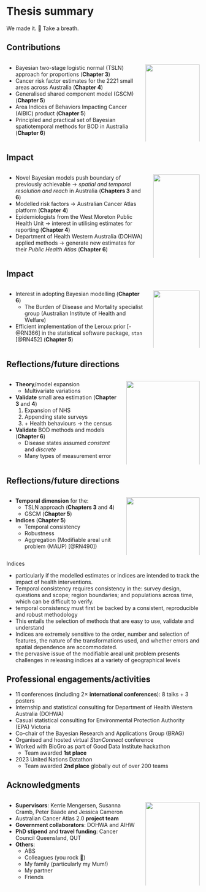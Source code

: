 <!-- ----------------------------------------------------------------- -->
# Thesis summary {background-color="#fff0a2"}

<div class="small-text">We made <span class="blB">it</span>. 🎉 Take a breath. </div>

<!-- ----------------------------------------------------------------- -->
## Contributions {.smaller}

::::: {.columns}

:::: {.column width="68%"}
::: {.incremental}
- Bayesian two-stage logistic normal (TSLN) approach for proportions <span class="small-text">(**Chapter 3**)</span>
- Cancer risk factor estimates for the 2221 small areas across Australia <span class="small-text">(**Chapter 4**)</span>
- Generalised shared component model (GSCM) <span class="small-text">(**Chapter 5**)</span>
- Area Indices of Behaviors Impacting Cancer (AIBIC) product <span class="small-text">(**Chapter 5**)</span>
- Principled and practical set of Bayesian spatiotemporal methods for BOD in Australia <span class="small-text">(**Chapter 6**)</span>
:::
::::

:::: {.column width="28%"}
![](imgs/contributions.webp){width=100% .soft-edges}

::::

:::::

<!-- ----------------------------------------------------------------- -->
## Impact {.smaller}

::::: {.columns}

:::: {.column width="72%"}
::: {.incremental}
- Novel Bayesian models <span class="blB">push boundary</span> of previously achievable $\to$ *spatial and temporal resolution and reach* in Australia <span class="small-text">(**Chapters 3** and **6**)</span>
- Modelled risk factors $\to$ <span class="blB">Australian Cancer Atlas</span> platform <span class="small-text">(**Chapter 4**)</span>
- Epidemiologists from the <span class="blB">West Moreton Public Health Unit</span> $\to$ interest in utilising estimates for reporting <span class="small-text">(**Chapter 4**)</span>
- <span class="blB">Department of Health Western Australia (DOHWA)</span> applied methods $\to$ generate new estimates for their *Public Health Atlas* <span class="small-text">(**Chapter 6**)</span>
:::
::::

:::: {.column width="24%"}
![](imgs/impact.webp){width=100% .soft-edges}

::::

:::::

<!-- ----------------------------------------------------------------- -->
## Impact {.smaller}

::::: {.columns}

:::: {.column width="72%"}
::: {.incremental}
- Interest in adopting Bayesian modelling <span class="small-text">(**Chapter 6**)</span>
	- The Burden of Disease and Mortality specialist group (<span class="blB">Australian Institute of Health and Welfare</span>)
- Efficient implementation of the <span class="blB">Leroux prior</span> [-@RN366] in the statistical software package, $\texttt{stan}$ [@RN452] <span class="small-text">(**Chapter 5**)</span>
:::
::::

:::: {.column width="24%"}
![](imgs/impact.webp){width=100% .soft-edges}

::::

:::::

<!-- ----------------------------------------------------------------- -->
## Reflections/future directions {.smaller}

::::: {.columns}

:::: {.column width="58%"}
::: {.incremental}
- **Theory**/model expansion
	- Multivariate variations
- **Validate** small area estimation <span class="small-text">(**Chapter 3** and **4**)</span>
	1. Expansion of NHS
	2. Appending state surveys
	3. $+$ Health behaviours $\to$ the census
- **Validate** BOD methods and models <span class="small-text">(**Chapter 6**)</span>
	- Disease states assumed *constant* and *discrete*
	- Many types of measurement error
:::
::::

:::: {.column width="38%"}
![](imgs/future_directions.webp){width=100% .soft-edges}

::::

:::::

<!-- ----------------------------------------------------------------- -->
## Reflections/future directions {.smaller}

::::: {.columns}

:::: {.column width="58%"}
::: {.incremental}
- **Temporal dimension** for the:
	- TSLN approach <span class="small-text">(**Chapters 3** and **4**)</span>
	- GSCM <span class="small-text">(**Chapter 5**)</span>
- **Indices** <span class="small-text">(**Chapter 5**)</span>
	- Temporal consistency
	- Robustness
	- Aggregation <span class="small-text">(Modifiable areal unit problem (MAUP) [@RN490])</span>
:::
::::

:::: {.column width="38%"}
![](imgs/future_directions.webp){width=100% .soft-edges}

::::

:::::

::: {.notes}
Indices

 - particularly if the modelled estimates or indices are intended to track the impact of health interventions. 
 - Temporal consistency requires consistency in the: survey design, questions and scope; region boundaries; and populations across time, which can be difficult to verify. 
 - temporal consistency must first be backed by a consistent, reproducible and robust methodology
 - This entails the selection of methods that are easy to use, validate and understand
 - Indices are extremely sensitive to the order, number and selection of features, the nature of the transformations used, and whether errors and spatial dependence are accommodated. 
 - the pervasive issue of the modifiable areal unit problem presents challenges in releasing indices at a variety of geographical levels 
:::

<!-- ----------------------------------------------------------------- -->
## Professional engagements/activities {.smaller}

::: {.incremental}
 - 11 conferences (including 2$\times$ **international conferences**): 8 talks $+$ 3 posters
 - Internship and statistical consulting for <span class="blB">Department of Health Western Australia (DOHWA)</span>
 - Casual statistical consulting for <span class="blB">Environmental Protection Authority (EPA) Victoria</span>
 - Co-chair of the <span class="blB">Bayesian Research and Applications Group (BRAG)</span>
 - Organised and hosted virtual <span class="blB">*StanConnect* conference</span>
 - Worked with BioGro as part of <span class="blB">Good Data Institute</span> hackathon
	- Team awarded **1st place**
 - <span class="blB">2023 United Nations Datathon</span>
	- Team awarded **2nd place** globally out of over 200 teams
:::
 
<!-- ----------------------------------------------------------------- -->
## Acknowledgments {.smaller}

::::: {.columns}

:::: {.column width="68%"}
- **Supervisors**: Kerrie Mengersen, Susanna Cramb, Peter Baade and Jessica Cameron
- Australian Cancer Atlas 2.0 **project team**
- **Government collaborators**: DOHWA and AIHW
- **PhD stipend** and **travel funding**: Cancer Council Queensland, QUT
- **Others**:
	- ABS
	- Colleagues (you rock 🎸)
	- My family (particularly my <span class="blB">Mum!</span>)
	- My partner
	- Friends
::::

:::: {.column width="28%"}
![](imgs/ack.webp){width=100% .soft-edges}

::::

:::::